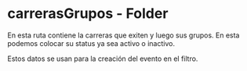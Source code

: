 # carrerasGrupos - Folder

En esta ruta contiene la carreras que exiten y luego sus grupos. En esta podemos colocar su status ya sea activo o inactivo.

Estos datos se usan para la creación del evento en el filtro.
